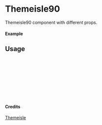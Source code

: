 
<Meta of={Themeisle90} title="Themeisle/Themeisle90" />

# Themeisle90

Themeisle90 component with different props.

#### Example

<Canvas of={Themeisle90.Primary} />

## Usage

```ts
import { Themeisle90 } from "yadl-ui";

const Example = () => {
  return (
      <Themeisle90 />
  );
};

export default Example;
```

#### Credits
[Themeisle](https://themeisle.com/illustrations/)
